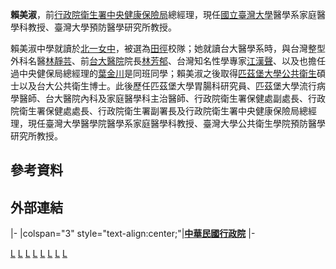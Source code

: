 '''賴美淑'''{{BD|1949年||}}，前[[行政院衛生署|行政院衛生署]][[中央健康保險局|中央健康保險局]]總經理，現任[[國立臺灣大學|國立臺灣大學]]醫學系家庭醫學科教授、臺灣大學預防醫學研究所教授。

賴美淑中學就讀於[[臺北市立第一女子高級中學|北一女中]]，被選為[[田徑|田徑]]校隊；她就讀台大醫學系時，與台灣整型外科名醫[[林靜芸|林靜芸]]、前[[台大醫院|台大醫院]]院長[[林芳郁|林芳郁]]、台灣知名性學專家[[江漢聲|江漢聲]]、以及也擔任過中央健保局總經理的[[葉金川|葉金川]]是同班同學；賴美淑之後取得[[匹茲堡大學|匹茲堡大學]][[公共衛生|公共衛生]]碩士以及台大公共衛生博士。此後歷任匹茲堡大學胃腸科研究員、匹茲堡大學流行病學醫師、台大醫院內科及家庭醫學科主治醫師、行政院衛生署保健處副處長、行政院衛生署保健處處長、行政院衛生署副署長及行政院衛生署中央健康保險局總經理，現任臺灣大學醫學院醫學系家庭醫學科教授、臺灣大學公共衛生學院預防醫學研究所教授。

== 參考資料 ==
{{Reflist}}

== 外部連結 ==

{{start box}}
{{s-off}}
|-
|colspan="3" style="text-align:center;"|'''[[中華民國|中華民國]][[行政院|行政院]]'''
|-
{{s-before|[[葉金川|葉金川]]}}
{{s-title|[[中央健康保險局|中央健康保險局]]總經理|1998年2月10日－2001年2月15日}}
{{s-after|[[張鴻仁|張鴻仁]]}}

[[Category:臺北市立第一女子高級中學校友|L]]
[[Category:國立臺灣大學醫學院校友|L]]
[[Category:匹茲堡大學校友|L]]
[[Category:臺灣醫師|L]]
[[Category:國立臺灣大學教授|L]]
[[Category:中華民國政府官員|L]]
[[Category:台灣醫學家|L]]
[[Category:台灣公共衛生學家|L]]